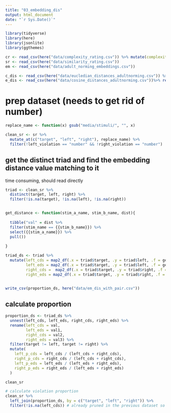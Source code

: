 ```yaml
---
title: "03_embedding_dis"
output: html_document
date: "`r Sys.Date()`"
---
```


```r
library(tidyverse)
library(here)
library(jsonlite)
library(ggthemes)

cr <- read_csv(here("data/complexity_rating.csv")) %>% mutate(complexity_rating = complexity_rating + 1)
sr <- read_csv(here("data/similarity_rating.csv"))
em <- read_csv(here("data/adult_norming_embeddings.csv"))

c_dis <- read_csv(here("data/eucledian_distances_adultnorming.csv")) %>% rename(stim_name = `...1`)
e_dis <- read_csv(here("data/cosine_distances_adultnorming.csv"))%>% rename(stim_name = `...1`)
```


# prep dataset (needs to get rid of number)

```r
replace_name <- function(x) gsub("media/stimuli/", "", x)

clean_sr <- sr %>% 
  mutate_at(c("target", "left", "right"), replace_name) %>% 
  filter(!left_violation == "number" && !right_violation == "number")
```

## get the distinct triad and find the embedding distance value matching to it 

time consuming, should read directly 

```r
triad <- clean_sr %>% 
  distinct(target, left, right) %>% 
  filter(!is.na(target), !is.na(left), !is.na(right)) 


get_distance <- function(stim_a_name, stim_b_name, dist){
  
  tibble("val" = dist %>%
  filter(stim_name == {{stim_b_name}}) %>% 
  select({{stim_a_name}}) %>% 
  pull())
  
}

triad_ds <- triad %>% 
  mutate(left_cds = map2_df(.x = triad$target, .y = triad$left, .f = get_distance, c_dis), 
         left_eds = map2_df(.x = triad$target, .y = triad$left, .f = get_distance, e_dis), 
         right_cds =  map2_df(.x = triad$target, .y = triad$right, .f = get_distance, c_dis), 
         right_eds = map2_df(.x = triad$target, .y = triad$right, .f = get_distance, e_dis))


write_csv(proportion_ds, here("data/em_dis_with_pair.csv"))

```

## calculate proportion 

```r
proportion_ds <- triad_ds %>% 
  unnest(left_cds, left_eds, right_cds, right_eds) %>% 
  rename(left_cds = val, 
         left_eds = val1, 
         right_cds = val2, 
         right_eds = val3) %>% 
  filter(target != left, target != right) %>% 
  mutate(
    left_p_cds = left_cds / (left_cds + right_cds), 
    right_p_cds = right_cds / (left_cds + right_cds), 
    left_p_eds = left_eds / (left_eds + right_eds), 
    right_p_eds = right_eds / (left_eds + right_eds)
  )
```


```r
clean_sr

# calculate violation proportion
clean_sr %>% 
  left_join(proportion_ds, by = c("target", "left", "right")) %>% 
  filter(!is.na(left_cds)) # already pruned in the previous dataset so anything else would be fine

```



```r

```

